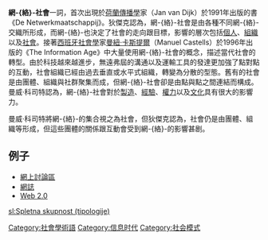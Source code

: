 {{unreferenced|time=2017-06-02T18:55:56+00:00}}
'''網-{絡}-社會'''一詞，首次出現於[[荷蘭|荷蘭]][[傳播學|傳播學]]家{{le|范‧戴克|Jan van Dijk|范‧戴克}}（Jan van Dijk）於1991年出版的書《De Netwerkmaatschappij》。狄傑克認為，網-{絡}-社會是由各種不同網-{絡}-交織所形成，而網-{絡}-也決定了社會的走向跟目標，影響的層次包括[[自然人|個人]]、[[组织_(社会学)|組織]]以及[[社會|社會]]。接著[[西班牙|西班牙]][[社會學|社會學]]家[[曼紐·卡斯提爾|曼紐·卡斯提爾]]（Manuel Castells）於1996年出版的《The Information Age》中大量使用網-{絡}-社會的概念，描述當代社會的轉型。由於科技越來越進步，無遠弗屆的溝通以及運輸工具的發達更加強了點對點的互動，社會組織已經由過去垂直或水平式組織，轉變為分散的型態。舊有的社會是由團體、組織與社群聚集而成，但網-{絡}-社會卻是由點與點之間連結而構成。曼威·科司特認為，網-{絡}-社會對於[[製造|製造]]、[[經驗|經驗]]、[[權力|權力]]以及[[文化|文化]]具有很大的影響力。

曼威·科司特將網-{絡}-的集合視之為社會，但狄傑克認為，社會仍是由團體、組織等形成，但這些團體的關係跟互動會受到網-{絡}-的影響甚剧。

== 例子 ==
{{Portal|互联网}}
* [[網上討論區|網上討論區]]
* [[網誌|網誌]]
* [[Web_2.0|Web 2.0]]

[[Category:社會學術語|Category:社會學術語]]
[[Category:信息时代|Category:信息时代]]
[[Category:社会模式|Category:社会模式]]


{{社會學小作品}}

[[sl:Spletna_skupnost_(tipologije)|sl:Spletna skupnost (tipologije)]]